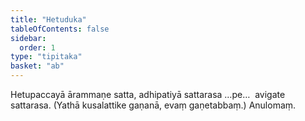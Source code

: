 ```yaml
---
title: "Hetuduka"
tableOfContents: false
sidebar:
  order: 1
type: "tipitaka"
basket: "ab"
---
```



<DynamicBreadcrumb />

<Division number="74">

<Paragraph number="2224">
Hetupaccayā ārammaṇe satta, adhipatiyā sattarasa …pe…  avigate sattarasa.

</Paragraph>
</Division>

<Paragraph number="2225" type="center">
(Yathā kusalattike gaṇanā, evaṃ gaṇetabbaṃ.)



</Paragraph>

<Paragraph number="2226" type="center">
Anulomaṃ.
</Paragraph>